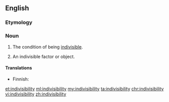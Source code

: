 ==English==

===Etymology===
{{suffix|indivisible|ity}}

===Noun===
{{en-noun|indivisibilities|-}}

# {{context|uncountable|lang=en}} The condition of being [[indivisible]].
# {{context|countable|lang=en}} An indivisible factor or object.

====Translations====
{{trans-top|the condition of being indivisible}}
* Finnish: {{t-|fi|jakamattomuus}}
{{trans-mid}}
{{trans-bottom}}

{{trans-top|indivisible factor or object}}
{{trans-mid}}
{{trans-bottom}}

[[et:indivisibility]]
[[ml:indivisibility]]
[[my:indivisibility]]
[[ta:indivisibility]]
[[chr:indivisibility]]
[[vi:indivisibility]]
[[zh:indivisibility]]
